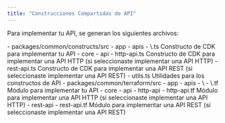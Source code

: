 ```yaml
---
title: "Construcciones Compartidas de API"
---
```





Para implementar tu API, se generan los siguientes archivos:

<Infrastructure>
<Fragment slot="cdk">
<FileTree>
  - packages/common/constructs/src
    - app
      - apis
        - \<project-name>.ts Constructo de CDK para implementar tu API
    - core
      - api
        - http-api.ts Constructo de CDK para implementar una API HTTP (si seleccionaste implementar una API HTTP)
        - rest-api.ts Constructo de CDK para implementar una API REST (si seleccionaste implementar una API REST)
        - utils.ts Utilidades para los constructos de API
</FileTree>
</Fragment>
<Fragment slot="terraform">
<FileTree>
  - packages/common/terraform/src
    - app
      - apis
        - \<project-name>
          - \<project-name>.tf Módulo para implementar tu API
    - core
      - api
        - http-api
          - http-api.tf Módulo para implementar una API HTTP (si seleccionaste implementar una API HTTP)
        - rest-api
          - rest-api.tf Módulo para implementar una API REST (si seleccionaste implementar una API REST)
</FileTree>
</Fragment>
</Infrastructure>